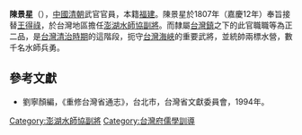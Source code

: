 '''陳景星'''（{{bd|?||?|}}），[[中國|中國]][[清朝|清朝]]武官官員，本籍[[福建|福建]]。陳景星於1807年（嘉慶12年）奉旨接替[[王得祿|王得祿]]，於台灣地區擔任[[澎湖水師協|澎湖水師協]][[副將|副將]]。而隸屬[[台灣鎮|台灣鎮]]之下的此官職職等為正二品，是[[台灣清治時期|台灣清治時期]]的這階段，扼守[[台灣海峽|台灣海峽]]的重要武將，並統帥兩標水營，數千名水師兵勇。
{{start box}}
{{s-before|[[王得祿|王得祿]]}}
{{s-title|[[澎湖水師協|澎湖水師協]][[副將|副將]]|1807年上任}}
{{s-after|[[蔡安國|蔡安國]]}}
{{s-before|[[張夢麟|張夢麟]]}}
{{s-title|[[台灣府儒學訓導|台灣府儒學訓導]]|1821年上任}}
{{s-after|[[林早春|林早春]]}}
{{end box}}

==參考文獻==
*劉寧顏編，《重修台灣省通志》，台北市，台灣省文獻委員會，1994年。

[[Category:澎湖水師協副將|Category:澎湖水師協副將]]
[[Category:台灣府儒學訓導|Category:台灣府儒學訓導]]